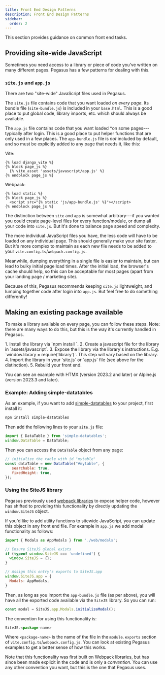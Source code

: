 ```yaml
---
title: Front End Design Patterns
description: Front End Design Patterns
sidebar:
  order: 2
---
```



This section provides guidance on common front end tasks.

## Providing site-wide JavaScript

Sometimes you need access to a library or piece of code you've written on many different pages.
Pegasus has a few patterns for dealing with this.

### `site.js` and `app.js`

There are two "site-wide" JavaScript files used in Pegasus.

The `site.js` file contains code that you want loaded *on every page*.
Its bundle file (`site-bundle.js`) is included in your `base.html`.
This is a good place to put global code, library imports, etc. which should always be available.

The `app.js` file contains code that you want loaded *on some pages---typically after login.
This is a good place to put helper functions that are only used in a few places.
The `app-bundle.js` file is *not* included by default, and so must be explicitly added to any page that needs it,
like this:

Vite:

```jinja
{% load django_vite %}
{% block page_js %}
  {% vite_asset 'assets/javascript/app.js' %}
{% endblock page_js %}
```

Webpack:

```jinja
{% load static %}
{% block page_js %}
  <script src="{% static 'js/app-bundle.js' %}"></script>
{% endblock page_js %}
```

The distinction between `site` and `app` is somewhat arbitrary---if you wanted you could create page-level
files for every function/module, or dump all your code into `site.js`.
But it's done to balance page speed and complexity.

The more individual JavaScript files you have, the less code will have to be loaded on any individual page.
This should generally make your site faster. But it's more complex to maintain as each new file needs to be
added to your `vite.config.ts`/`webpack.config.js`.

Meanwhile, dumping everything in a single file is easier to maintain, but can lead to bulky initial page load times.
After the initial load, the browser's cache should help, so this can be acceptable for most pages
(apart from your landing page / marketing site).

Because of this, Pegasus recommends keeping `site.js` lightweight, and lumping together code after login into `app.js`.
But feel free to do something differently!

## Making an existing package available

To make a library available on every page, you can follow these steps.
Note: there are many ways to do this, but this is the way it's currently handled in Pegasus.

<Steps>
1. Install the library via `npm install <library>`.
2. Create a javascript file for the library in `assets/javascript`.
3. Expose the library via the library's instructions. E.g. `window.library = require('library')`.
   This step will vary based on the library.
4. Import the library in your `site.js` or `app.js` file (see above for the distinction).
5. Rebuild your front end.
</Steps>

You can see an example with HTMX (version 2023.2 and later) or Alpine.js (version 2023.3 and later).

### Example: Adding simple-datatables

As an example, if you want to add [simple-datatables](https://github.com/fiduswriter/simple-datatables) to your project,
first install it:

```bash
npm install simple-datatables
```

Then add the following lines to your `site.js` file:

```javascript
import { DataTable } from 'simple-datatables';
window.DataTable = DataTable;
```

Then you can access the `DataTable` object from any page:

```javascript
// initialize the table with id "mytable" 
const dataTable = new DataTable("#mytable", {
   searchable: true,
   fixedHeight: true,
});
```

### Using the SiteJS library

Pegasus previously used [webpack libraries](https://webpack.js.org/guides/author-libraries/) to expose helper code,
however has shifted to providing this functionality by directly updating the `window.SiteJS` object.

If you'd like to add utility functions to sitewide JavaScript, you can update this object in any front end file.
For example in `app.js` we add modal functionality as follows:

```javascript
import { Modals as AppModals } from './web/modals';

// Ensure SiteJS global exists
if (typeof window.SiteJS === 'undefined') {
  window.SiteJS = {};
}

// Assign this entry's exports to SiteJS.app
window.SiteJS.app = {
  Modals: AppModals,
}
```
Then, as long as you import the `app-bundle.js` file (as per above),
you will have all the exported code available via the `SiteJS` library. So you can run:

```javascript
const modal = SiteJS.app.Modals.initializeModal();
```

The convention for using this functionality is:

```javascript
SiteJS.<package-name>
```

Where `<package-name>` is the name of the file in the `module.exports` section of `vite.config.ts`/`webpack.config.js`.
You can look at existing Pegasus examples to get a better sense of how this works.

Note that this functionality was first built on Webpack libraries,
but has since been made explicit in the code and is only a *convention*.
You can use any other convention you want, but this is the one that Pegasus uses.
